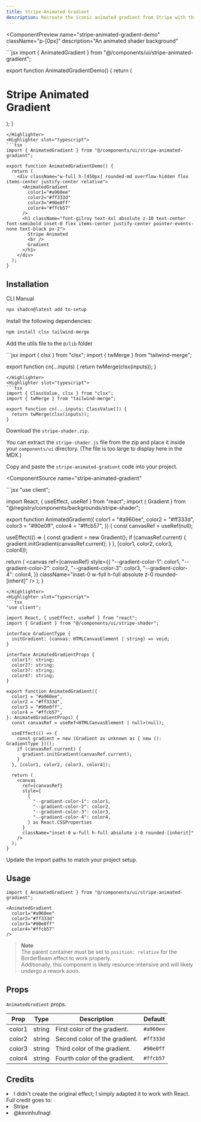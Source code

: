 ```yaml
---
title: Stripe Animated Gradient
description: Recreate the iconic animated gradient from Stripe with this seamless background animation component.
---
```


<ComponentPreview
  name="stripe-animated-gradient-demo"
  className="p-[0px]"
  description="An animated shader background"
>
<Highlighter slot="javascript">
```jsx
import { AnimatedGradient } from "@/components/ui/stripe-animated-gradient";

export function AnimatedGradientDemo() {
  return (
    <div className="w-full h-[450px] rounded-md overflow-hidden flex items-center justify-center relative">
      <AnimatedGradient
        color1="#a960ee"
        color2="#ff333d"
        color3="#90e0ff"
        color4="#ffcb57"
      />
      <h1 className="font-gilroy text-4xl absolute z-10 text-center font-semibold inset-0 flex items-center justify-center pointer-events-none text-black px-2">
        Stripe Animated
        <br />
        Gradient
      </h1>
    </div>
  );
}
```
</Highlighter>
<Highlighter slot="typescript">
```tsx
import { AnimatedGradient } from "@/components/ui/stripe-animated-gradient";

export function AnimatedGradientDemo() {
  return (
    <div className="w-full h-[450px] rounded-md overflow-hidden flex items-center justify-center relative">
      <AnimatedGradient
        color1="#a960ee"
        color2="#ff333d"
        color3="#90e0ff"
        color4="#ffcb57"
      />
      <h1 className="font-gilroy text-4xl absolute z-10 text-center font-semibold inset-0 flex items-center justify-center pointer-events-none text-black px-2">
        Stripe Animated
        <br />
        Gradient
      </h1>
    </div>
  );
}
```
</Highlighter>
</ComponentPreview>

## Installation

<Tabs defaultValue="cli">

<TabsList>
  <TabsTrigger value="cli">CLI</TabsTrigger>
  <TabsTrigger value="manual">Manual</TabsTrigger>
</TabsList>

<TabsContent value="cli">

```bash
npx shadcn@latest add to-setup
```

</TabsContent>

<TabsContent value="manual">

<Steps>

<Step>Install the following dependencies:</Step>

```bash
npm install clsx tailwind-merge
```

<Step>Add the utils file to the `@/lib` folder</Step>

<UtilsSource>
<Highlighter slot="javascript">
```jsx
import { clsx } from "clsx";
import { twMerge } from "tailwind-merge";

export function cn(...inputs) {
  return twMerge(clsx(inputs));
}
```
</Highlighter>
<Highlighter slot="typescript">
```tsx
import { ClassValue, clsx } from "clsx";
import { twMerge } from "tailwind-merge";

export function cn(...inputs: ClassValue[]) {
  return twMerge(clsx(inputs));
}
```
</Highlighter>
</UtilsSource>

<Step>Download the `stripe-shader.zip`.</Step>

You can extract the `stripe-shader.js` file from the zip and place it inside your `components/ui` directory. (The file is too large to display here in the MDX.)

<DownloadButton />

<Step>Copy and paste the `stripe-animated-gradient` code into your project.</Step>

<ComponentSource
  name="stripe-animated-gradient"
>
<Highlighter slot="javascript">
```jsx
"use client";

import React, { useEffect, useRef } from "react";
import { Gradient } from "@/registry/components/backgrounds/stripe-shader";

export function AnimatedGradient({
  color1 = "#a960ee",
  color2 = "#ff333d",
  color3 = "#90e0ff",
  color4 = "#ffcb57",
}) {
  const canvasRef = useRef(null);

  useEffect(() => {
    const gradient = new Gradient();
    if (canvasRef.current) {
      gradient.initGradient(canvasRef.current);
    }
  }, [color1, color2, color3, color4]);

  return (
    <canvas
      ref={canvasRef}
      style={{
        "--gradient-color-1": color1,
        "--gradient-color-2": color2,
        "--gradient-color-3": color3,
        "--gradient-color-4": color4,
      }}
      className="inset-0 w-full h-full absolute z-0 rounded-[inherit]"
    />
  );
}
```
</Highlighter>
<Highlighter slot="typescript">
```tsx
"use client";

import React, { useEffect, useRef } from "react";
import { Gradient } from "@/components/ui/stripe-shader";

interface GradientType {
  initGradient: (canvas: HTMLCanvasElement | string) => void;
}

interface AnimatedGradientProps {
  color1?: string;
  color2?: string;
  color3?: string;
  color4?: string;
}

export function AnimatedGradient({
  color1 = "#a960ee",
  color2 = "#ff333d",
  color3 = "#90e0ff",
  color4 = "#ffcb57",
}: AnimatedGradientProps) {
  const canvasRef = useRef<HTMLCanvasElement | null>(null);

  useEffect(() => {
    const gradient = new (Gradient as unknown as { new (): GradientType })();
    if (canvasRef.current) {
      gradient.initGradient(canvasRef.current);
    }
  }, [color1, color2, color3, color4]);

  return (
    <canvas
      ref={canvasRef}
      style={
        {
          "--gradient-color-1": color1,
          "--gradient-color-2": color2,
          "--gradient-color-3": color3,
          "--gradient-color-4": color4,
        } as React.CSSProperties
      }
      className="inset-0 w-full h-full absolute z-0 rounded-[inherit]"
    />
  );
}
```
</Highlighter>
</ComponentSource>

<Step>Update the import paths to match your project setup.</Step>

</Steps>

</TabsContent>

</Tabs>

## Usage

```tsx
import { AnimatedGradient } from "@/components/ui/stripe-animated-gradient";
```

```tsx
<AnimatedGradient
  color1="#a960ee"
  color2="#ff333d"
  color3="#90e0ff"
  color4="#ffcb57"
/>
```

> **Note**  
> The parent container must be set to `position: relative` for the BorderBeam effect to work properly.  
> Additionally, this component is likely resource-intensive and will likely undergo a rework soon.

## Props

`AnimatedGradient` props.

| Prop    | Type     | Description                                      | Default    |
|---------|---------|--------------------------------------------------|------------|
| color1  | string  | First color of the gradient.                    | `#a960ee`  |
| color2  | string  | Second color of the gradient.                   | `#ff333d`  |
| color3  | string  | Third color of the gradient.                    | `#90e0ff`  |
| color4  | string  | Fourth color of the gradient.                   | `#ffcb57`  |



## Credits

<li className="text-sm text-muted-foreground mt-4">I didn't create the original effect; I simply adapted it to work with React. Full credit goes to:</li>
<li className="text-sm text-muted-foreground mt-4"><MdxLink href="https://stripe.com/jp">Stripe</MdxLink></li>
<li className="text-sm text-muted-foreground mt-4"><MdxLink href="https://kevinhufnagl.com/">@kevinhufnagl</MdxLink></li>



